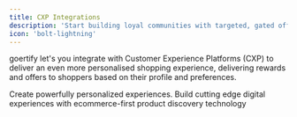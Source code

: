 ```yaml
---
title: CXP Integrations
description: 'Start building loyal communities with targeted, gated offers.'
icon: 'bolt-lightning'
---
```


goertify let's you integrate with Customer Experience Platforms (CXP) to deliver an even more personalised shopping experience, delivering rewards and offers to shoppers based on their profile and preferences.

<CardGroup cols={2}>
  <Card title="Nosto" href="/section/promoteOffers/nosto" img="/images/nostoLogo.png">
    Create powerfully personalized experiences.
  </Card>
  <Card title="Bloomreach" href="/section/promoteOffers/bloomreach" img="/images/bloomreachLogo.png">
    Build cutting edge digital experiences with ecommerce-first product discovery technology
  </Card>
  
</CardGroup>
